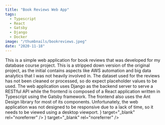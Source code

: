 ```yaml
---
title: "Book Reviews Web App"
tags:
  - Typescript
  - React
  - Gatsby
  - Django
  - Docker
image: "/thumbnails/bookreviews.jpeg"
date: "2020-11-18"
---
```


<Title>What is it?</Title>
<Content>
  <Text>
    This is a simple web application for book reviews that was developed for my database course
    project. This is a stripped down version of the original project, as the initial contains
    aspects like AWS automation and big data analytics that I was not heavily involved in. The
    dataset used for the reviews has not been cleaned or processed, so do expect placeholder values
    to be used.
  </Text>
</Content>
<Spacer />
<Title>Technologies used</Title>
<Content>
  <Text>
    The web application uses Django as the backend server to serve a RESTful API while the frontend
    is composed of a React application written in Typescript using the Gatsby framework. The
    frontend also uses the Ant Design library for most of its components. Unfortunately, the web
    application was not designed to be responsive due to a lack of time, so it needs to be viewed
    using a desktop viewport.
  </Text>
</Content>
<Spacer />
<Title>Links</Title>
<Content>
  <Links>
    <LinkButton
      href="https://github.com/leo-dh/bookreviews"
      label="GitHub"
      icon={<GitHubIcon />}
      target="_blank"
      rel="noreferrer"
    />
    <LinkButton
      href="https://projects.leodh.dev/bookreviews"
      label="Link"
      icon={<ExternalLinkIcon />}
      target="_blank"
      rel="noreferrer"
    />
  </Links>
</Content>
